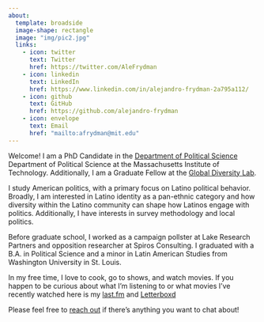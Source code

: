 ```yaml
---
about:
  template: broadside
  image-shape: rectangle
  image: "img/pic2.jpg"
  links:
    - icon: twitter
      text: Twitter
      href: https://twitter.com/AleFrydman
    - icon: linkedin
      text: LinkedIn
      href: https://www.linkedin.com/in/alejandro-frydman-2a795a112/
    - icon: github
      text: GitHub
      href: https://github.com/alejandro-frydman
    - icon: envelope
      text: Email
      href: "mailto:afrydman@mit.edu" 
---
```


::: {#about-block}
:::

Welcome! I am a PhD Candidate in the <a href="https://polisci.mit.edu" target="_blank">Department of Political Science</a> Department of Political Science at the Massachusetts Institute of Technology. Additionally, I am a Graduate Fellow at the <a href="https://globaldiversitylab.mit.edu/people/" target="_blank">Global Diversity Lab</a>.

I study American politics, with a primary focus on Latino political behavior. Broadly, I am interested in Latino identity as a pan-ethnic category and how diversity within the Latino community can shape how Latinos engage with politics. Additionally, I have interests in survey methodology and local politics.

Before graduate school, I worked as a campaign pollster at Lake Research Partners and opposition researcher at Spiros Consulting. I graduated with a B.A. in Political Science and a minor in Latin American Studies from Washington University in St. Louis.

In my free time, I love to cook, go to shows, and watch movies. If you happen to be curious about what I'm listening to or what movies I've recently watched here is my <a href="https://www.last.fm/user/alefrydman" target="_blank">last.fm</a> and <a href="https://letterboxd.com/alejandrofrydm/" target="_blank">Letterboxd</a>

Please feel free to [reach out](mailto:afrydman@mit.edu) if there's anything you want to chat about!

